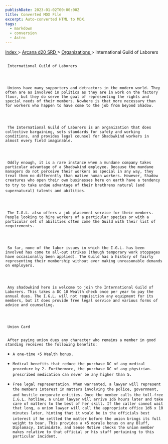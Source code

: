 ```yaml
---
publishDate: 2023-01-02T00:00:00Z
title: Converted MDX File
excerpt: Auto-converted HTML to MDX.
tags:
  - markdown
  - conversion
  - Astro
---
```







[
      Index
     ](-index)
     >
     [
      Arcana d20 SRD
     ](arcana-d20-srd-index)
     >
     [
      Organizations
     ](arcana-d20-srd-organizations-index)
     > International Guild of Laborers
    





## 
     International Guild of Laborers
    



     Unions have many supporters and detractors in the modern world. They often are as involved in politics as they are in work on the factory floor, but they do serve the goal of representing the rights and special needs of their members. Nowhere is that more necessary than for workers who happen to have come to the job from beyond Shadow.
    



     The International Guild of Laborers is an organization that does collective bargaining, sets standards for safety and working conditions, and provides legal counsel for Shadowkind workers in almost every field imaginable.
    



     Oddly enough, it is a rare instance when a mundane company takes particular advantage of a Shadowkind employee. Because the mundane managers do not perceive their workers as special in any way, they treat them no differently than native human workers. However, Shadow creatures who open their own businesses here on earth have a tendency to try to take undue advantage of their brethrens natural (and supernatural) talents and abilities.
    



     The I.G.L. also offers a job placement service for their members. People looking to hire workers of a particular species or with a particular set of abilities often come the Guild with their list of requirements.
    



     So far, none of the labor issues in which the I.G.L. has been involved has come to all-out strikes (though temporary work stoppages have occasionally been applied). The Guild has a history of fairly representing their membership without ever making unreasonable demands on employers.
    



     Any shadowkind hero is welcome to join the International Guild of Laborers. This takes a DC 10 Wealth check once per year to pay the annual dues. The I.G.L. will not requisition any equipment for its members, but it does provide free legal service and various forms of advice and counseling.
    



     Union Card
    

     After paying union dues any character who remains a member in good standing receives the following benefits:
    


- 
      A one-time +5 Wealth bonus.
     
- 
      Medical benefits that reduce the purchase DC of any medical procedure by 2. Furthermore, the purchase DC of any physician-prescribed medication can never be any higher than 5.
     
- 
      Free legal representation. When warranted, a lawyer will represent the members interest in matters involving the police, government, and hostile corporate entities. Once the member calls the toll-free I.G.L. hotline, a union lawyer will arrive 1d6 hours later and take care of matters to the best of her skill. If the caller cannot wait that long, a union lawyer will call the appropriate office 1d6 x 10 minutes later, hinting that it would be in the officials best interest if he settled the matter before the union brings its full weight to bear. This provides a +5 morale bonus on any Bluff, Diplomacy, Intimidate, and Sense Motive checks the union member makes relative to that official or his staff pertaining to this particular incident.
     




